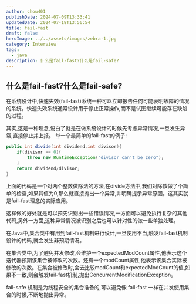 ```yaml
---
author: chou401
publishDate: 2024-07-09T13:33:41
updatedDate: 2024-07-18T13:56:54
title: fail-fast
draft: false
heroImage: ../../assets/images/zebra-1.jpg
category: Interview
tags:
  - java
description: 什么是fail-fast?什么是fail-safe?
---
```


## 什么是fail-fast?什么是fail-safe?

在系统设计中,快速失效(fail-fast)系统一种可以立即报告任何可能表明故障的情况的系统。快速失效系统通常设计用于停止正常操作,而不是试图继续可能存在缺陷的过程。

其实,这是一种理念,说白了就是在做系统设计的时候先考虑异常情况,一旦发生异常,直接停止并上报。
举一个最简单的fail-fast的例子:

```java
public int divide(int dividend,int divisor){
    if(divisor == 0){
        throw new RuntimeException("divisor can't be zero");
    }
    return dividend/divisor;
}
```

上面的代码是一个对两个整数做除法的方法,在divide方法中,我们对除数做了个简单的检查,如果其值为0,那么就直接抛出一个异常,并明确提示异常原因。这其实就是fail-fast理念的实际应用。

这样做的好处就是可以预先识别出一些错误情况,一方面可以避免执行复杂的其他代码,另外一方面,这种异常情况被识别之后也可以针对性的做一些单独处理。

在Java中,集合类中有用到fail-fast机制进行设计,一旦使用不当,触发fail-fast机制设计的代码,就会发生非预期情况。

在集合类中,为了避免并发修改,会维护一个expectedModCount属性,他表示这个迭代器预期该集合被修改的次数。还有一个modCount属性,他表示该集合实际被修改的次数。在集合被修改时,会去比较modCount和expectedModCount的值,如果不一致,则会触发fail-fast机制,抛出ConcurrentModificationException。

fail-safe 机制是为线程安全的集合准备的,可以避免像 fail-fast 一样在并发使用集合的时候,不断地抛出异常。
